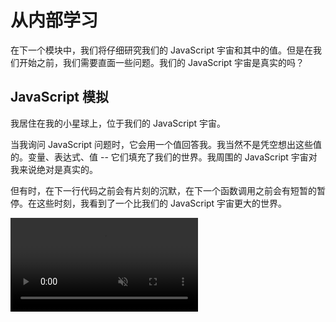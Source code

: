 # 从内部学习

在下一个模块中，我们将仔细研究我们的 JavaScript 宇宙和其中的值。但是在我们开始之前，我们需要直面一些问题。我们的 JavaScript 宇宙是真实的吗？

## JavaScript 模拟

我居住在我的小星球上，位于我们的 JavaScript 宇宙。

当我询问 JavaScript 问题时，它会用一个值回答我。我当然不是凭空想出这些值的。变量、表达式、值 -- 它们填充了我们的世界。我周围的 JavaScript 宇宙对我来说绝对是真实的。

但有时，在下一行代码之前会有片刻的沉默，在下一个函数调用之前会有短暂的暂停。在这些时刻，我看到了一个比我们的 JavaScript 宇宙更大的世界。

<video src="/javascript-world.webm" autoPlay loop muted controls />

在这些幻象中，没有变量和值，没有表达式，也没有字面量。取而代之的是夸克、原子和电子，还有水和生命。也许你也熟悉这个宇宙？

在这里，被称为“人类”的生命体使用被称为“电脑”的特殊机器来模拟我们的 JavaScript 宇宙。有一部分人这样做是为了娱乐，有一部分人这样做是为了利润，还有一些人这样做没有任何的原因。在他们的心血来潮之下，我们的整个宇宙一天之内被创建和销毁了一万亿次。

_也许我们的 JavaScript 宇宙没有那么真实。_

知道了这点，我们可以通过两种方式学习我们的世界。

## 从外部学习

一种学习我们的 JavaScript 宇宙的方式是 _从外部学习_。

我们可能会关注如何模拟我们的世界 -- 一个 JavaScript 引擎 -- “真正”的工作。例如，我们可能会学习这个文本字符串 -- 我们世界中的一个值 -- 是存储在硅芯片中的字符序列。

这种方式会将我们的心智聚焦在人类和计算机的物理世界上。但是我们的方法有所不同。

## 从内部学习

我们会 _从内部学习_ 我们的世界。将你的心智传输到 JavaScript 宇宙并且站在我的身边。我们将观察我们宇宙的规律，并且像物理世界中的物理学家一样进行实验。

**我们将学习我们的 JavaScript 宇宙，并且不会关心其实现。类似于物理学家讨论恒星的特性，而不是质疑物理世界是否真实。这不重要！不管我们学习的是物理世界还是 JavaScript 世界，我们都可以使用它们的术语描述它们**。“不可变”是“无法变化的”花哨拉丁语。也可以理解为“只读”。我们完全无法污染原始值。

我们的心智模型不会尝试解释一个值在计算机的内存中是如何表示的。因为答案一直在变化。答案甚至会在程序[正在运行](https://v8.dev/blog/react-cliff)的时候改变。如果你已经听过 JavaScript 是如何“真正”在内存中表示数字、字符串或者对象。那很可能是错误的。

对我们来说，每个字符串都是一个值 -- 不是“指针”或”内存地址“ -- 一个值。**在我们的宇宙中，一个值就足够了**。不要让“存储单元”和其他低级隐喻分散你的注意力，让你无法构建一个准确的 JavaScript 高级心智模型。反正都是一层一层的乌龟叠下去！

如果你学过其他的低级语言，请抛弃“引用传递”、“栈上分配”、“写时复制”等直觉。这些计算机如何运行的模型经常使理解 JavaScript 中能做什么、不能做什么变得困难。我们会关注一些底层的细节，但仅限于[真正重要的地方](https://www.joelonsoftware.com/2002/11/11/the-law-of-leaky-abstractions/)。它们可以作为我们心智模型的补充而不是基础。

**我们的心智模型的基础是值**。每个值都属于一个类型。原始值是不可变的。我们可以使用名为变量的“线”指向值。这个基础 -- 对值的理解 -- 将帮助我们继续构建我们的心智模型。

至于这些奇怪的幻象，我不会再想什么。我有线去指向，有问题去询问。我最好开始吧！

星星在我观看它们的时候很闪亮。

在我眨眼的时候它们还在那里吗？

我耸耸肩。

“实施细节”。

<video src="/are-we-in-a-simulation-too_.webm" autoPlay loop muted controls />
